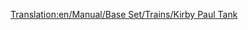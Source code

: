 [[Translation:en/Manual/Base Set/Trains/Kirby Paul Tank]]
{{es/Manual/Base Set/Trains/Trenes|Imagen=[[File:en/Manual/Base Set/Trains/Kirbypaultank.png]]
|Nombre=Kirby Paul Tank
|Precio= 16.462€ (8,203£)
|Velocidad=64 kph (40 mph)
|Peso=47 t
|Potencia=300 hp (223 kW)
|Coste-anual=£820 ($1.640)
|Diseño=1925
|Duración=15
|Capacidad=N/A
|Descripción=La máquina ''«Kirby Paul Tank»'' es una de las máquinas disponibles cuando empieza el juego. Es barata y tiene muy poca velocidad y potencia. Actualícela tan pronto como el tiempo y el dinero se lo permita.
|Vida-real=''«Collett Pannier Tank»'', más específicamente, la ''«[http://en.wikipedia.org/wiki/GWR_5700_Class GWR 5700 Class]»''.
}}